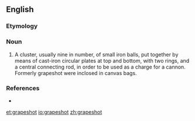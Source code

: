 ==English==

===Etymology===
{{compound|grape|shot}}

===Noun===
{{wikipedia}}
{{en-noun|-|pl=grapeshot|pl2=grapeshots}}

# A cluster, usually nine in number, of small iron balls, put together by means of cast-iron circular plates at top and bottom, with two rings, and a central connecting rod, in order to be used as a charge for a cannon. Formerly grapeshot were inclosed in canvas bags.

===References===
* {{R:Webster 1913}}

[[et:grapeshot]]
[[io:grapeshot]]
[[zh:grapeshot]]